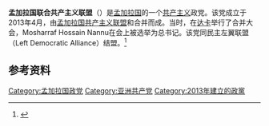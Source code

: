 '''孟加拉国联合共产主义联盟'''（{{lang-bn|বাংলাদেশের ইউনাইটেড কমিউনিস্ট লীগ}}）是[[孟加拉国|孟加拉国]]的一个[[共产主义|共产主义]]政党。该党成立于2013年4月，由[[孟加拉国共产主义联盟|孟加拉国共产主义联盟]]和{{le|孟加拉国工人党（重建）|Workers Party of Bangladesh (reconstituted)}}合并而成。当时，在[[达卡|达卡]]举行了合并大会，Mosharraf Hossain Nannu在会上被选举为总书记。该党同民主左翼联盟（Left Democratic Alliance）结盟。<ref>{{cite news |title=2 left parties merged |url=http://www.newagebd.com/detail.php?date=2013-04-22&nid=46876 |newspaper=New Age |location=Dhaka |date=22 April 2013 |archive-url=https://archive.today/20130713164535/http://www.newagebd.com/detail.php?date=2013-04-22&nid=46876%23.UeGEGH3LfK5 |archive-date=13 July 2013 |access-date=13 July 2013 |url-status=live }}</ref>

==参考资料==
{{refs}}

[[Category:孟加拉国政党|Category:孟加拉国政党]]
[[Category:亚洲共产党|Category:亚洲共产党]]
[[Category:2013年建立的政黨|Category:2013年建立的政黨]]
{{Political party-stub}}